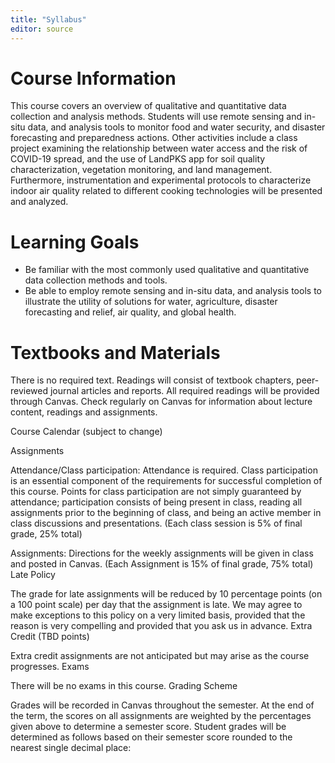 ```yaml
---
title: "Syllabus"
editor: source
---
```


# Course Information

This course covers an overview of qualitative and quantitative data collection and analysis methods. Students will use remote sensing and in-situ data, and analysis tools to monitor food and water security, and disaster forecasting and preparedness actions. Other activities include a class project examining the relationship between water access and the risk of COVID-19 spread, and the use of LandPKS app for soil quality characterization, vegetation monitoring, and land management. Furthermore, instrumentation and experimental protocols to characterize indoor air quality related to different cooking technologies will be presented and analyzed.

 
# Learning Goals

- Be familiar with the most commonly used qualitative and quantitative data collection methods and tools.
- Be able to employ remote sensing and in-situ data, and analysis tools to illustrate the utility of solutions for water, agriculture, disaster forecasting and relief, air quality, and global health.

# Textbooks and Materials

There is no required text. Readings will consist of textbook chapters, peer-reviewed journal articles and reports. All required readings will be provided through Canvas. Check regularly on Canvas for information about lecture content, readings and assignments.

Course Calendar (subject to change)

Assignments

Attendance/Class participation: Attendance is required. Class participation is an essential component of the requirements for successful completion of this course. Points for class participation are not simply guaranteed by attendance; participation consists of being present in class, reading all assignments prior to the beginning of class, and being an active member in class discussions and presentations. (Each class session is 5% of final grade, 25% total)

Assignments: Directions for the weekly assignments will be given in class and posted in Canvas. (Each Assignment is 15% of final grade, 75% total)
Late Policy

The grade for late assignments will be reduced by 10 percentage points (on a 100 point scale) per day that the assignment is late. We may agree to make exceptions to this policy on a very limited basis, provided that the reason is very compelling and provided that you ask us in advance.
Extra Credit (TBD points)

Extra credit assignments are not anticipated but may arise as the course progresses. 
Exams

There will be no exams in this course. 
Grading Scheme

Grades will be recorded in Canvas throughout the semester. At the end of the term, the scores on all assignments are weighted by the percentages given above to determine a semester score. Student grades will be determined as follows based on their semester score rounded to the nearest single decimal place:
